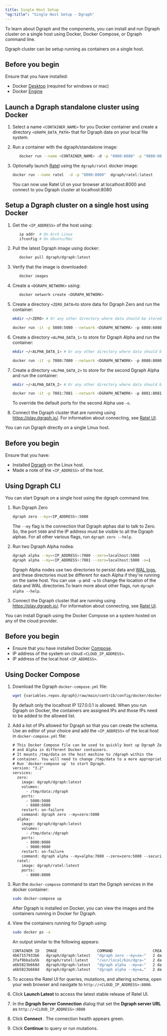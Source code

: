 ```yaml
---
title: Single Host Setup
"og:title": "Single Host Setup - Dgraph"
---
```



<DgraphWIP />

To learn about Dgraph and the components, you can install and run Dgraph cluster
on a single host using Docker, Docker Compose, or Dgraph command line.

<Tabs>

<Tab title="Docker">

Dgraph cluster can be setup running as containers on a single host.

## Before you begin

Ensure that you have installed:

- Docker [Desktop](https://docs.docker.com/desktop/) (required for windows or
  mac)
- Docker [Engine](https://docs.docker.com/engine/install/)

## Launch a Dgraph standalone cluster using Docker

1. Select a name `<CONTAINER_NAME>` for you Docker container and create a
   directory `<GRAPH_DATA_PATH>` that for Dgraph data on your local file system.
2. Run a container with the dgraph/standalone image:

   ```sh
      docker run --name <CONTAINER_NAME> -d -p "8080:8080" -p "9080:9080" -v <DGRAPH_DATA_PATH>:/dgraph dgraph/standalone:latest
   ```

3. Optionally launch [Ratel](dgraph/ratel/overview) using the `dgraph/ratel`
   docker image:

   ```sh
   docker run --name ratel  -d -p "8000:8000"  dgraph/ratel:latest
   ```

   You can now use Ratel UI on your browser at localhost:8000 and connect to you
   Dgraph cluster at localhost:8080

## Setup a Dgraph cluster on a single host using Docker

1. Get the `<IP_ADDRESS>` of the host using:

   ```sh
      ip addr  # On Arch Linux
      ifconfig # On Ubuntu/Mac
   ```

2. Pull the latest Dgraph image using docker:

   ```sh
      docker pull dgraph/dgraph:latest
   ```

3. Verify that the image is downloaded:

   ```sh
      docker images
   ```

4. Create a `<DGRAPH_NETWORK>` using:

   ```sh
      docker network create <DGRAPH_NETWORK>
   ```

5. Create a directory `<ZERO_DATA>`to store data for Dgraph Zero and run the
   container:

   ```sh
   mkdir ~/<ZERO> # Or any other directory where data should be stored.

   docker run -it -p 5080:5080 --network <DGRAPH_NETWORK> -p 6080:6080 -v ~/<ZERO_DATA>:/dgraph dgraph/dgraph:latest dgraph zero --my=<IP_ADDRESS>:5080
   ```

6. Create a directory `<ALPHA_DATA_1>` to store for Dgraph Alpha and run the
   container:

   ```sh
   mkdir ~/<ALPHA_DATA_1> # Or any other directory where data should be stored.

   docker run -it -p 7080:7080 --network <DGRAPH_NETWORK> -p 8080:8080 -p 9080:9080 -v ~/<ALPHA_DATA_1>:/dgraph dgraph/dgraph:latest dgraph alpha --zero=<IP_ADDRESS>:5080 --my=<IP_ADDRESS>:7080
   ```

7. Create a directory `<ALPHA_DATA_2>` to store for the second Dgraph Alpha and
   run the container:

   ```sh
   mkdir ~/<ALPHA_DATA_2> # Or any other directory where data should be stored.

   docker run -it -p 7081:7081 --network <DGRAPH_NETWORK> -p 8081:8081 -p 9081:9081 -v ~/<ALPHA_DATA_2>:/dgraph dgraph/dgraph:latest dgraph alpha --zero=<IP_ADDRESS>:5080 --my=<IP_ADDRESS>:7081  -o=1
   ```

   To override the default ports for the second Alpha use `-o`.

8. Connect the Dgraph cluster that are running using https://play.dgraph.io/.
   For information about connecting, see [Ratel UI](/dgraph/ratel/connection).

</Tab>

<Tab title="Dgraph Command Line">

You can run Dgraph directly on a single Linux host.

## Before you begin

Ensure that you have:

- Installed [Dgraph](./download) on the Linux host.
- Made a note of the `<IP_ADDRESS>` of the host.

## Using Dgraph CLI

You can start Dgraph on a single host using the dgraph command line.

1. Run Dgraph Zero

   ```sh
   dgraph zero --my=<IP_ADDRESS>:5080
   ```

   The `--my` flag is the connection that Dgraph alphas dial to talk to Zero.
   So, the port `5080` and the IP address must be visible to all the Dgraph
   alphas. For all other various flags, run `dgraph zero --help`.

1. Run two Dgraph Alpha nodea:

   ```sh
   dgraph alpha --my=<IP_ADDRESS>:7080 --zero=localhost:5080
   dgraph alpha --my=<IP_ADDRESS>:7081 --zero=localhost:5080 -o=1
   ```

   Dgraph Alpha nodes use two directories to persist data and
   [WAL logs](/dgraph/concepts/consistency-model), and these directories must be
   different for each Alpha if they're running on the same host. You can use
   `-p` and `-w` to change the location of the data and WAL directories.To learn
   more about other flags, run `dgraph alpha --help`.

1. Connect the Dgraph cluster that are running using https://play.dgraph.io/.
   For information about connecting, see [Ratel UI](/dgraph/ratel/connection).

</Tab>

<Tab title="Docker Compose">

You can install Dgraph using the Docker Compose on a system hosted on any of the
cloud provider.

## Before you begin

- Ensure that you have installed Docker
  [Compose](https://docs.docker.com/compose/).
- IP address of the system on cloud `<CLOUD_IP_ADDRESS>`.
- IP address of the local host `<IP_ADDRESS>`.

## Using Docker Compose

1. Download the Dgraph `docker-compose.yml` file:

   ```sh
   wget {variables.repos.dgraph}/raw/main/contrib/config/docker/docker-compose.yml
   ```

   By default only the localhost IP 127.0.0.1 is allowed. When you run Dgraph on
   Docker, the containers are assigned IPs and those IPs need to be added to the
   allowed list.

2. Add a list of IPs allowed for Dgraph so that you can create the schema. Use
   an editor of your choice and add the `<IP_ADDRESS>` of the local host in
   `docker-compose.yml` file:

   ```txt
   # This Docker Compose file can be used to quickly boot up Dgraph Zero
   # and Alpha in different Docker containers.
   # It mounts /tmp/data on the host machine to /dgraph within the
   # container. You will need to change /tmp/data to a more appropriate location.
   # Run `docker-compose up` to start Dgraph.
   version: "3.2"
   services:
     zero:
       image: dgraph/dgraph:latest
       volumes:
         - /tmp/data:/dgraph
       ports:
         - 5080:5080
         - 6080:6080
       restart: on-failure
       command: dgraph zero --my=zero:5080
     alpha:
       image: dgraph/dgraph:latest
       volumes:
         - /tmp/data:/dgraph
       ports:
         - 8080:8080
         - 9080:9080
       restart: on-failure
       command: dgraph alpha --my=alpha:7080 --zero=zero:5080 --security whitelist=<IP_ADDRESS>
     ratel:
       image: dgraph/ratel:latest
       ports:
         - 8000:8000

   ```

3. Run the `docker-compose` command to start the Dgraph services in the docker
   container:

   ```sh
   sudo docker-compose up
   ```

   After Dgraph is installed on Docker, you can view the images and the
   containers running in Docker for Dgraph.

4. View the containers running for Dgraph using:

   ```sh
   sudo docker ps -a
   ```

   An output similar to the following appears:

   ```sh
   CONTAINER ID   IMAGE                  COMMAND                  CREATED
   4b67157933b6   dgraph/dgraph:latest   "dgraph zero --my=ze—"   2 days ago
   3faf9bba3a5b   dgraph/ratel:latest    "/usr/local/bin/dgra—"   2 days ago
   a6b5823b668d   dgraph/dgraph:latest   "dgraph alpha --my=a—"   2 days ago
   a6b5823b668d   dgraph/dgraph:latest   "dgraph alpha --my=a…"   2 days ago
   ```

5. To access the Ratel UI for queries, mutations, and altering schema, open your
   web browser and navigate to `http://<CLOUD_IP_ADDRESS>:8000`.
6. Click **Launch Latest** to access the latest stable release of Ratel UI.
7. In the **Dgraph Server Connection** dialog that set the **Dgraph server URL**
   as `http://<CLOUD_IP_ADDRESS>:8080`
8. Click **Connect** . The connection health appears green.
9. Click **Continue** to query or run mutations.

</Tab>

</Tabs>

